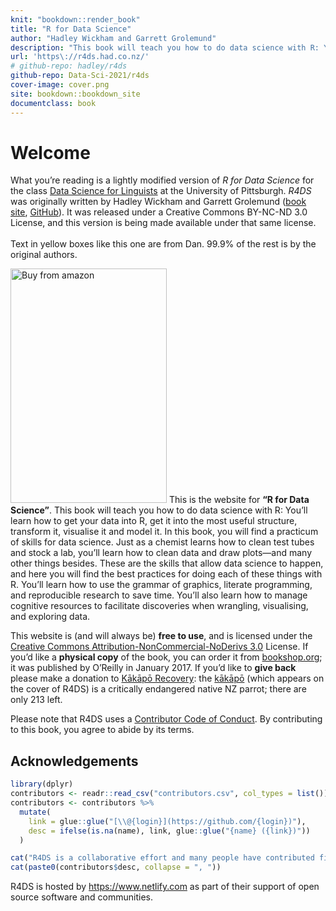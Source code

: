 ```yaml
---
knit: "bookdown::render_book"
title: "R for Data Science"
author: "Hadley Wickham and Garrett Grolemund"
description: "This book will teach you how to do data science with R: You'll learn how to get your data into R, get it into the most useful structure, transform it, visualise it and model it. In this book, you will find a practicum of skills for data science. Just as a chemist learns how to clean test tubes and stock a lab, you'll learn how to clean data and draw plots---and many other things besides. These are the skills that allow data science to happen, and here you will find the best practices for doing each of these things with R. You'll learn how to use the grammar of graphics, literate programming, and reproducible research to save time. You'll also learn how to manage cognitive resources to facilitate discoveries when wrangling, visualising, and exploring data."
url: 'https\://r4ds.had.co.nz/'
# github-repo: hadley/r4ds
github-repo: Data-Sci-2021/r4ds
cover-image: cover.png
site: bookdown::bookdown_site
documentclass: book
---
```


# Welcome {-} 

<span class="warning">
What you're reading is a lightly modified version of _R for Data Science_ for the class [Data Science for Linguists](https://djvill.github.io/Data-Sci-2021/) at the University of Pittsburgh. _R4DS_ was originally written by Hadley Wickham and Garrett Grolemund ([book site](http://r4ds.had.co.nz), [GitHub](https://github.com/hadley/r4ds/releases/tag/first-ed)). It was released under a Creative Commons BY-NC-ND 3.0 License, and this version is being made available under that same license.<br><br>Text in yellow boxes like this one are from Dan. 99.9% of the rest is by the original authors.
</span>

<a href="http://amzn.to/2aHLAQ1"><img src="cover.png" width="250" height="375" alt="Buy from amazon" class="cover" /></a> This is the website for __"R for Data Science"__. This book will teach you how to do data science with R: You'll learn how to get your data into R, get it into the most useful structure, transform it, visualise it and model it. In this book, you will find a practicum of skills for data science. Just as a chemist learns how to clean test tubes and stock a lab, you'll learn how to clean data and draw plots---and many other things besides. These are the skills that allow data science to happen, and here you will find the best practices for doing each of these things with R. You'll learn how to use the grammar of graphics, literate programming, and reproducible research to save time. You'll also learn how to manage cognitive resources to facilitate discoveries when wrangling, visualising, and exploring data. 

This website is (and will always be) __free to use__, and is licensed under the [Creative Commons Attribution-NonCommercial-NoDerivs 3.0](http://creativecommons.org/licenses/by-nc-nd/3.0/us/) License.  If you'd like a __physical copy__ of the book, you can order it from [bookshop.org](https://bookshop.org/books/r-for-data-science-import-tidy-transform-visualize-and-model-data/9781491910399); it was published by O'Reilly in January 2017. If you'd like to __give back__
please make a donation to [Kākāpō Recovery](https://www.doc.govt.nz/kakapo-donate): the [kākāpō](https://www.youtube.com/watch?v=9T1vfsHYiKY) (which appears on the cover of R4DS) is a critically endangered native NZ parrot; there are only 213 left.

Please note that R4DS uses a [Contributor Code of Conduct](https://contributor-covenant.org/version/2/0/CODE_OF_CONDUCT.html). By contributing to this book, you agree to abide by its terms.

## Acknowledgements {-}

```r
library(dplyr)
contributors <- readr::read_csv("contributors.csv", col_types = list())
contributors <- contributors %>% 
  mutate(
    link = glue::glue("[\\@{login}](https://github.com/{login})"),
    desc = ifelse(is.na(name), link, glue::glue("{name} ({link})"))
  )

cat("R4DS is a collaborative effort and many people have contributed fixes and improvements via pull request: ")
cat(paste0(contributors$desc, collapse = ", "))
```

R4DS is hosted by <https://www.netlify.com> as part of their support of open source software and communities.
